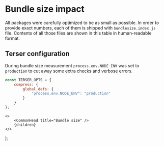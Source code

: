 
# Bundle size impact

All packages were carefully optimized to be as small as possible.
In order to provide exact numbers, each of them is shipped with `bundlesize.index.js` file.
Contents of all those files are shown in this table in human-readable format.

<SizesTable />

## Terser configuration

During bundle size measurement `process.env.NODE_ENV` was set to `production`
to cut away some extra checks and verbose errors.

```jsx
const TERSER_OPTS = {
    compress: {
        global_defs: {
            "process.env.NODE_ENV": "production"
        }
    }
};
```

    <>
        <CommonHead title="Bundle size" />
        {children}
    </>
);

